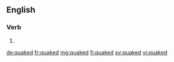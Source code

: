 ==English==

===Verb===
{{head|en|verb form}}

# {{en-past of|quake}}

[[de:quaked]]
[[fr:quaked]]
[[mg:quaked]]
[[fi:quaked]]
[[sv:quaked]]
[[vi:quaked]]